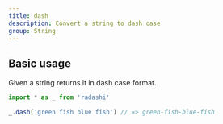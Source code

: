 ```yaml
---
title: dash
description: Convert a string to dash case
group: String
---
```


## Basic usage

Given a string returns it in dash case format.

```ts
import * as _ from 'radashi'

_.dash('green fish blue fish') // => green-fish-blue-fish
```
